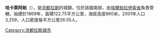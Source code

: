'''哈卡萊阿帕'''（{{lang-es|Jacaleapa}}），是[[洪都拉斯|洪都拉斯]]的城鎮，位於該國南部，由[[埃爾帕拉伊索省|埃爾帕拉伊索省]]負責管轄，始建於1869年，面積122.75平方公里，海拔高度860米，2001年人口3,259，人口密度每平方公里26.55人。

{{coord|14|1|0|N|86|40|0|W|type:adm2nd_region:HN_source:nlwiki|display=title}}

{{Honduras-geo-stub}}
[[Category:洪都拉斯城市|Category:洪都拉斯城市]]